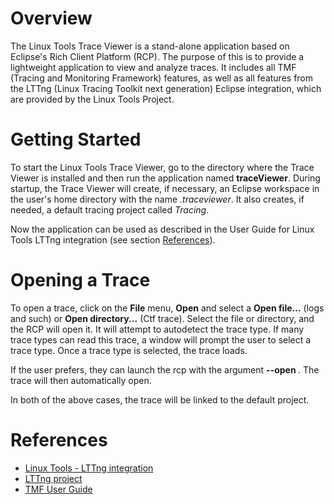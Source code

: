 = Overview =
The Linux Tools Trace Viewer is a stand-alone application based on Eclipse's
Rich Client Platform (RCP). The purpose of this is to provide a lightweight
application to view and analyze traces. It includes all TMF (Tracing and
Monitoring Framework) features, as well as all features from the LTTng (Linux
Tracing Toolkit next generation) Eclipse integration, which are provided by the
Linux Tools Project.

= Getting Started =
To start the Linux Tools Trace Viewer, go to the directory where the Trace
Viewer is installed and then run the application named '''traceViewer'''.
During startup, the Trace Viewer will create, if necessary, an Eclipse workspace
in the user's home directory with the name ''.traceviewer''. It also creates, if
needed, a default tracing project called ''Tracing''.

Now the application can be used as described in the User Guide for Linux Tools
LTTng integration (see section [[#References | References]]).

= Opening a Trace =
To open a trace, click on the '''File''' menu, '''Open''' and select a '''Open file...''' (logs and such) or '''Open directory...''' (Ctf trace). Select the file or directory, and the RCP will open it. It will attempt to autodetect the trace type. If many trace types can read this trace, a window will prompt the user to select a trace type. Once a trace type is selected, the trace loads.

If the user prefers, they can launch the rcp with the argument '''--open <trace-path>'''. The trace will then automatically open.

In both of the above cases, the trace will be linked to the default project.

= References =

* [http://www.eclipse.org/linuxtools/projectPages/lttng/ Linux Tools - LTTng integration]
* [http://www.lttng.org/ LTTng project]
* [http://wiki.eclipse.org/Linux_Tools_Project/TMF/User_Guide TMF User Guide]

